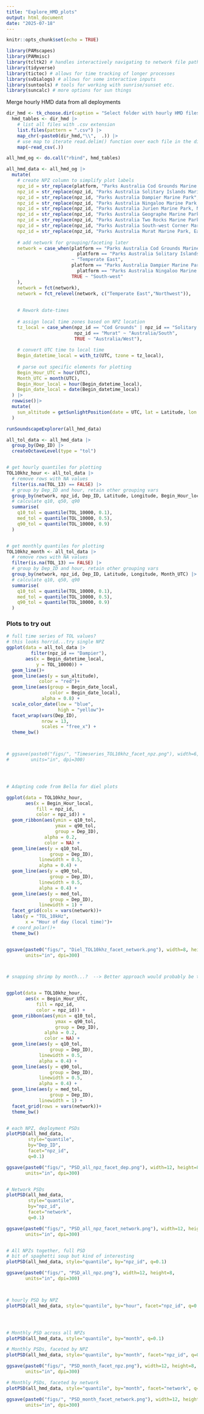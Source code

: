 ```yaml
---
title: "Explore_HMD_plots"
output: html_document
date: "2025-07-18"
---
```


```r
knitr::opts_chunk$set(echo = TRUE)
```

```r
library(PAMscapes)
library(PAMmisc)
library(tcltk2) # handles interactively navigating to network file paths
library(tidyverse)
library(tictoc) # allows for time tracking of longer processes
library(svDialogs) # allows for some interactive inputs
library(suntools) # tools for working with sunrise/sunset etc.
library(suncalc) # more options for sun things
```


Merge hourly HMD data from all deployments

```r

dir_hmd <- tk_choose.dir(caption = "Select folder with hourly HMD files (.csv)")
  hmd_tables <- dir_hmd |>
    # list all files with .csv extension
    list.files(pattern = ".csv") |>
    map_chr(~paste0(dir_hmd,"\\",  .)) |>
    # use map to iterate read.delim() function over each file in the directory
    map(~read_csv(.))

all_hmd_og <- do.call("rbind", hmd_tables) 
```


```r
all_hmd_data <- all_hmd_og |>
  mutate(
    # create NPZ column to simplify plot labels
    npz_id = str_replace(platform, "Parks Australia Cod Grounds Marine Park", "Cod Grounds"),
    npz_id = str_replace(npz_id, "Parks Australia Solitary Islands Marine Park, West Pimpernel mooring", "Solitary Islands"),
    npz_id = str_replace(npz_id, "Parks Australia Dampier Marine Park", "Dampier"),
    npz_id = str_replace(npz_id, "Parks Australia Ningaloo Marine Park, North mooring", "Ningaloo"),
    npz_id = str_replace(npz_id, "Parks Australia Jurien Marine Park, Northeast mooring", "Jurien"),
    npz_id = str_replace(npz_id, "Parks Australia Geographe Marine Park", "Geographe"),
    npz_id = str_replace(npz_id, "Parks Australia Two Rocks Marine Park, West mooring", "Two Rocks"),
    npz_id = str_replace(npz_id, "Parks Australia South-west Corner Marine Park, South mooring", "South-west Corner"),
    npz_id = str_replace(npz_id, "Parks Australia Murat Marine Park, East mooring", "Murat"),
    
    # add network for grouping/faceting later
    network = case_when(platform == "Parks Australia Cod Grounds Marine Park" | 
                          platform == "Parks Australia Solitary Islands Marine Park, West Pimpernel mooring" 
                        ~ "Temperate East",
                        platform == "Parks Australia Dampier Marine Park" | 
                          platform == "Parks Australia Ningaloo Marine Park, North mooring" ~ "Northwest",
                        TRUE ~ "South-west"
    ),
    network = fct(network),
    network = fct_relevel(network, c("Temperate East","Northwest")),
    
    
    # Rework date-times
    
    # assign local time zones based on NPZ location
    tz_local = case_when(npz_id == "Cod Grounds" | npz_id == "Solitary Islands" ~ "Australia/Canberra",
                         npz_id == "Murat" ~ "Australia/South",
                         TRUE ~ "Australia/West"),
    
    # convert UTC time to local time
    Begin_datetime_local = with_tz(UTC, tzone = tz_local),
    
    # parse out specific elements for plotting
    Begin_Hour_UTC = hour(UTC),
    Month_UTC = month(UTC),
    Begin_Hour_local = hour(Begin_datetime_local),
    Begin_date_local = date(Begin_datetime_local)
  ) |>
  rowwise()|>
  mutate(
    sun_altitude = getSunlightPosition(date = UTC, lat = Latitude, lon = Longitude, keep = "altitude")$altitude
  )
```


```r

runSoundscapeExplorer(all_hmd_data)

```

``` r

all_tol_data <- all_hmd_data |>
  group_by(Dep_ID) |>
  createOctaveLevel(type = "tol")


# get hourly quantiles for plotting
TOL10khz_hour <- all_tol_data |>
  # remove rows with NA values
  filter(is.na(TOL_13) == FALSE) |>
  # group by Dep_ID and hour, retain other grouping vars
  group_by(network, npz_id, Dep_ID, Latitude, Longitude, Begin_Hour_local) |>
  # calculate q10, q50, q90
  summarise(
    q10_tol = quantile(TOL_10000, 0.1),
    med_tol = quantile(TOL_10000, 0.5),
    q90_tol = quantile(TOL_10000, 0.9)
  )


# get monthly quantiles for plotting
TOL10khz_month <- all_tol_data |>
  # remove rows with NA values
  filter(is.na(TOL_13) == FALSE) |>
  # group by Dep_ID and hour, retain other grouping vars
  group_by(network, npz_id, Dep_ID, Latitude, Longitude, Month_UTC) |>
  # calculate q10, q50, q90
  summarise(
    q10_tol = quantile(TOL_10000, 0.1),
    med_tol = quantile(TOL_10000, 0.5),
    q90_tol = quantile(TOL_10000, 0.9)
  )


```

### Plots to try out


```r


# full time series of TOL values?
# this looks horrid...try single NPZ 
ggplot(data = all_tol_data |>
         filter(npz_id == "Dampier"), 
       aes(x = Begin_datetime_local,
           y = TOL_10000)) +
  geom_line()+
  geom_line(aes(y = sun_altitude), 
            color = "red")+
  geom_line(aes(group = Begin_date_local,
                color = Begin_date_local),
             alpha = 0.8) +
  scale_color_date(low = "blue",
                   high = "yellow")+
  facet_wrap(vars(Dep_ID),
             nrow = 13,
             scales = "free_x") +
  theme_bw()



# ggsave(paste0("figs/", "Timeseries_TOL10khz_facet_npz.png"), width=6, height=15,
#        units="in", dpi=300)




# Adapting code from Bella for diel plots

ggplot(data = TOL10khz_hour,
       aes(x = Begin_Hour_local,
           fill = npz_id,
           color = npz_id)) +
  geom_ribbon(aes(ymin = q10_tol, 
                  ymax = q90_tol,
                  group = Dep_ID),
              alpha = 0.2,
              color = NA) +
  geom_line(aes(y = q10_tol,
                group = Dep_ID),
            linewidth = 0.5,
            alpha = 0.4) +
  geom_line(aes(y = q90_tol,
                group = Dep_ID),
            linewidth = 0.5,
            alpha = 0.4) +
  geom_line(aes(y = med_tol,
                group = Dep_ID),
            linewidth = 1) + 
  facet_grid(cols = vars(network))+
  labs(y = "TOL_10kHz",
       x = "Hour of day (local time)")+
  # coord_polar()+
  theme_bw()


ggsave(paste0("figs/", "Diel_TOL10khz_facet_network.png"), width=8, height=10,
       units="in", dpi=300)



# snapping shrimp by month...?  --> Better approach would probably be to get temperature data from STs


ggplot(data = TOL10khz_hour,
       aes(x = Begin_Hour_UTC,
           fill = npz_id,
           color = npz_id)) +
  geom_ribbon(aes(ymin = q10_tol, 
                  ymax = q90_tol,
                  group = Dep_ID),
              alpha = 0.2,
              color = NA) +
  geom_line(aes(y = q10_tol,
                group = Dep_ID),
            linewidth = 0.5,
            alpha = 0.4) +
  geom_line(aes(y = q90_tol,
                group = Dep_ID),
            linewidth = 0.5,
            alpha = 0.4) +
  geom_line(aes(y = med_tol,
                group = Dep_ID),
            linewidth = 1) + 
  facet_grid(rows = vars(network))+
  theme_bw()



```



```r
# each NPZ, deployment PSDs
plotPSD(all_hmd_data, 
        style="quantile", 
        by="Dep_ID", 
        facet="npz_id", 
        q=0.1)

ggsave(paste0("figs/", "PSD_all_npz_facet_dep.png"), width=12, height=8,
       units="in", dpi=300)


# Network PSDs
plotPSD(all_hmd_data, 
        style="quantile", 
        by="npz_id", 
        facet="network",
        q=0.1)

ggsave(paste0("figs/", "PSD_all_npz_facet_network.png"), width=12, height=8,
       units="in", dpi=300)


# All NPZs together, full PSD
# bit of spaghetti soup but kind of interesting
plotPSD(all_hmd_data, style="quantile", by="npz_id", q=0.1)

ggsave(paste0("figs/", "PSD_all_npz.png"), width=12, height=8,
       units="in", dpi=300)



# hourly PSD by NPZ
plotPSD(all_hmd_data, style="quantile", by="hour", facet="npz_id", q=0.1)




# Monthly PSD across all NPZs
plotPSD(all_hmd_data, style="quantile", by="month", q=0.1)

# Monthly PSDs, faceted by NPZ
plotPSD(all_hmd_data, style="quantile", by="month", facet="npz_id", q=0.1)

ggsave(paste0("figs/", "PSD_month_facet_npz.png"), width=12, height=8,
       units="in", dpi=300)

# Monthly PSDs, faceted by network
plotPSD(all_hmd_data, style="quantile", by="month", facet="network", q=0.1)

ggsave(paste0("figs/", "PSD_month_facet_network.png"), width=12, height=8,
       units="in", dpi=300)


```



